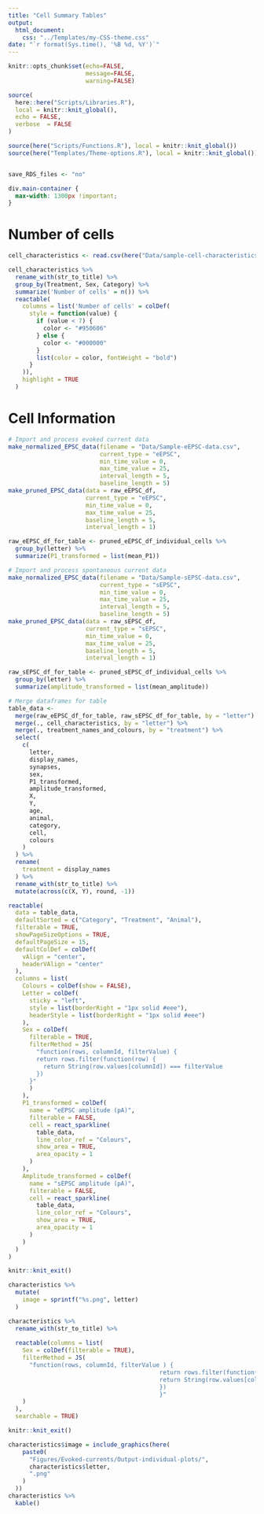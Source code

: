 ```yaml
---
title: "Cell Summary Tables"
output:
  html_document:
    css: "../Templates/my-CSS-theme.css"
date: "`r format(Sys.time(), '%B %d, %Y')`"
---
```


```r
knitr::opts_chunk$set(echo=FALSE,
                      message=FALSE,
                      warning=FALSE)

source(
  here::here("Scripts/Libraries.R"),
  local = knitr::knit_global(),
  echo = FALSE,
  verbose  = FALSE
)

source(here("Scripts/Functions.R"), local = knitr::knit_global())
source(here("Templates/Theme-options.R"), local = knitr::knit_global())


save_RDS_files <- "no"
```


```css
div.main-container {
  max-width: 1300px !important;
}

```

# Number of cells

```r
cell_characteristics <- read.csv(here("Data/sample-cell-characteristics.csv"))

cell_characteristics %>%
  rename_with(str_to_title) %>% 
  group_by(Treatment, Sex, Category) %>%
  summarize('Number of cells' = n()) %>%
  reactable(
    columns = list('Number of cells' = colDef(
      style = function(value) {
        if (value < 7) {
          color <- "#950606"
        } else {
          color <- "#000000"
        }
        list(color = color, fontWeight = "bold")
      }
    )),
    highlight = TRUE
  )
```





# Cell Information

```r
# Import and process evoked current data
make_normalized_EPSC_data(filename = "Data/Sample-eEPSC-data.csv",
                          current_type = "eEPSC",
                          min_time_value = 0,
                          max_time_value = 25,
                          interval_length = 5,
                          baseline_length = 5)
make_pruned_EPSC_data(data = raw_eEPSC_df,
                      current_type = "eEPSC",
                      min_time_value = 0,
                      max_time_value = 25,
                      baseline_length = 5,
                      interval_length = 1)

raw_eEPSC_df_for_table <- pruned_eEPSC_df_individual_cells %>%
  group_by(letter) %>% 
  summarize(P1_transformed = list(mean_P1))

# Import and process spontaneous current data
make_normalized_EPSC_data(filename = "Data/Sample-sEPSC-data.csv",
                          current_type = "sEPSC",
                          min_time_value = 0,
                          max_time_value = 25,
                          interval_length = 5,
                          baseline_length = 5)
make_pruned_EPSC_data(data = raw_sEPSC_df,
                      current_type = "sEPSC",
                      min_time_value = 0,
                      max_time_value = 25,
                      baseline_length = 5,
                      interval_length = 1)

raw_sEPSC_df_for_table <- pruned_sEPSC_df_individual_cells %>% 
  group_by(letter) %>% 
  summarize(amplitude_transformed = list(mean_amplitude))
```


```r
# Merge dataframes for table
table_data <-
  merge(raw_eEPSC_df_for_table, raw_sEPSC_df_for_table, by = "letter") %>%
  merge(., cell_characteristics, by = "letter") %>%
  merge(., treatment_names_and_colours, by = "treatment") %>%
  select(
    c(
      letter,
      display_names,
      synapses,
      sex,
      P1_transformed,
      amplitude_transformed,
      X,
      Y,
      age,
      animal,
      category,
      cell,
      colours
    )
  ) %>%
  rename(
    treatment = display_names
  ) %>% 
  rename_with(str_to_title) %>% 
  mutate(across(c(X, Y), round, -1))
```

```r
reactable(
  data = table_data,
  defaultSorted = c("Category", "Treatment", "Animal"),
  filterable = TRUE,
  showPageSizeOptions = TRUE,
  defaultPageSize = 15,
  defaultColDef = colDef(
    vAlign = "center",
    headerVAlign = "center"
  ),
  columns = list(
    Colours = colDef(show = FALSE),
    Letter = colDef(
      sticky = "left",
      style = list(borderRight = "1px solid #eee"),
      headerStyle = list(borderRight = "1px solid #eee")
    ),
    Sex = colDef(
      filterable = TRUE,
      filterMethod = JS(
        "function(rows, columnId, filterValue) {
        return rows.filter(function(row) {
          return String(row.values[columnId]) === filterValue
        })
      }"
      )
    ),
    P1_transformed = colDef(
      name = "eEPSC amplitude (pA)",
      filterable = FALSE,
      cell = react_sparkline(
        table_data,
        line_color_ref = "Colours",
        show_area = TRUE,
        area_opacity = 1
      )
    ),
    Amplitude_transformed = colDef(
      name = "sEPSC amplitude (pA)",
      filterable = FALSE,
      cell = react_sparkline(
        table_data,
        line_color_ref = "Colours",
        show_area = TRUE,
        area_opacity = 1
      )
    )
  )
)
```


```r
knitr::knit_exit()
```

```r
characteristics %>% 
  mutate(
    image = sprintf("%s.png", letter)
  )
```



```r
characteristics %>%
  rename_with(str_to_title) %>%
  
  reactable(columns = list(
    Sex = colDef(filterable = TRUE),
    filterMethod = JS(
      "function(rows, columnId, filterValue ) {
                                           return rows.filter(function(row) {
                                           return String(row.values[columnId]) === filterValue
                                           })
                                           }"
    )
  ),
  searchable = TRUE)
```


```r
knitr::knit_exit()
```


```r
characteristics$image = include_graphics(here(
    paste0(
      "Figures/Evoked-currents/Output-individual-plots/",
      characteristics$letter,
      ".png"
    )
  ))
characteristics %>% 
  kable()
```


